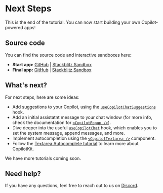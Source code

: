 # Next Steps

This is the end of the tutorial. You can now start building your own Copilot-powered apps!

## Source code

You can find the source code and interactive sandboxes here:

- **Start app:** [GitHub](https://github.com/CopilotKit/example-todos-app/tree/base-start-here) | [Stackblitz Sandbox](https://stackblitz.com/github/copilotkit/example-todos-app/tree/base-start-here?file=lib%2Fhooks%2Fuse-tasks.tsx)
- **Final app:** [GitHub](https://github.com/CopilotKit/example-todos-app/tree/final) | [Stackblitz Sandbox](https://stackblitz.com/github/copilotkit/example-todos-app/tree/final?file=lib%2Fhooks%2Fuse-tasks.tsxd)

## What's next?

For next steps, here are some ideas:

- Add suggestions to your Copilot, using the [`useCopilotChatSuggestions`](/reference/hooks/useCopilotChat-suggestions) hook.
- Add an initial assistatnt message to your chat window (for more info, check the documentation for [`<CopilotPopup />`](/reference/components/CopilotPopup)).
- Dive deeper into the useful [`useCopilotChat`](/reference/hooks/useCopilotChat) hook, which enables you to set the system message, append messages, and more.
- Implement autocompletion using the [`<CopilotTextarea />`](/reference/components/CopilotTextarea) component.
- Follow the [Textarea Autocomplete tutorial](/tutorial-textarea/overview) to learn more about CopilotKit.

We have more tutorials coming soon.

## Need help?

If you have any questions, feel free to reach out to us on [Discord](https://discord.gg/6dffbvGU3D).
